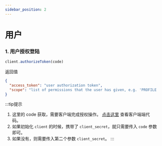 ```yaml
---
sidebar_position: 2
---
```


# 用户

### 1. 用户授权登陆
```js
client.authorizeToken(code)
```
返回值
```json
{
  "access_token": "user authorization token",
  "scope": "list of permissions that the user has given, e.g. 'PROFILE:READ ASSETS:READ'"
}
```

:::tip提示
1. 这里的 code 获取，需要客户端完成授权操作。 [点击这里](/docs/web/user#2-获取授权的-code) 查看客户端端代码。
2. 如果初始化 `client` 的时候，携带了 `client_secret`，就只需要传入 `code` 参数即可。
3. 如果没有，则需要传入第二个参数 `client_secret`。
:::


